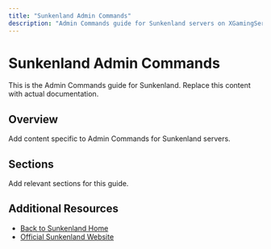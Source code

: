 ```yaml
---
title: "Sunkenland Admin Commands"
description: "Admin Commands guide for Sunkenland servers on XGamingServer"
---
```


# Sunkenland Admin Commands

This is the Admin Commands guide for Sunkenland. Replace this content with actual documentation.

## Overview

Add content specific to Admin Commands for Sunkenland servers.

## Sections

Add relevant sections for this guide.

## Additional Resources

- [Back to Sunkenland Home](./index)
- [Official Sunkenland Website](https://example.com)
